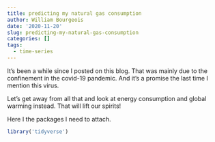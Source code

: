 ```yaml
---
title: predicting my natural gas consumption
author: William Bourgeois
date: '2020-11-20'
slug: predicting-my-natural-gas-consumption
categories: []
tags:
  - time-series
---
```


It's been a while since I posted on this blog. That was mainly due to the confinement
in the covid-19 pandemic. And it's a promise the last time I mention this virus.

Let's get away from all that and look at energy consumption and global warming instead.
That will lift our spirits!

Here I the packages I need to attach.

```r
library('tidyverse')
```


